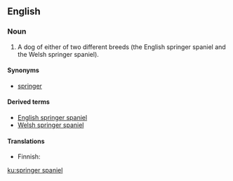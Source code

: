 ==English==
{{wikipedia}}

===Noun===
{{en-noun|head=[[springer]] [[spaniel]]}}

# A dog of either of two different breeds (the English springer spaniel and the Welsh springer spaniel).

====Synonyms====
* [[springer]]

====Derived terms====
* [[English springer spaniel]]
* [[Welsh springer spaniel]]

====Translations====
{{trans-top|dog}}
* Finnish: {{t|fi|springerspanieli}}
{{trans-mid}}
{{trans-bottom}}

[[ku:springer spaniel]]